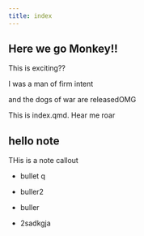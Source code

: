 ```yaml
---
title: index
---
```

## Here we go Monkey!! 


This is exciting??

I was a man of firm intent

and the dogs of war are releasedOMG

This is index.qmd. Hear me roar

::: callout-note
## hello note

THis is a note callout
:::

-   bullet q

-   buller2

-   buller

-   2sadkgja
